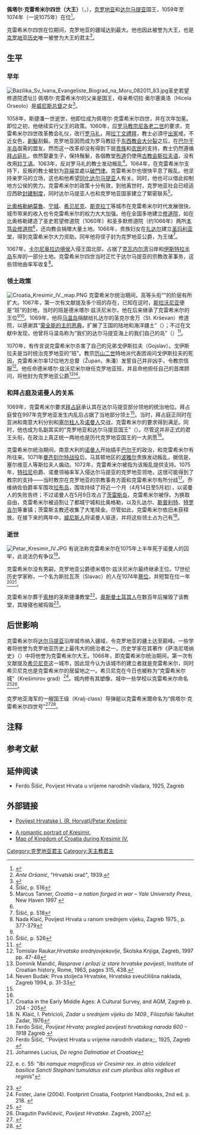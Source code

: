 {{noteTA
|G1=地名
}}
{{Infobox royalty
| name=佩塔尔·克雷希米尔四世
| image=File:Kresimir's seal.jpg
| caption=印章上的克雷希米尔四世像
| reign=1058年–1074 / 1075年
| coronation= 1059年
| succession = {{tsl|en|King of Croatia|克罗地亚国王|克罗地亚}}和[[達爾馬提亞王國|达尔马提亚]]国王
| predecessor={{le|斯捷潘一世|Stephen I of Croatia}}
| successor={{tsl|en|Demetrius Zvonimir|德米塔尔·兹沃尼米尔}}
| house={{tsl|en|Trpimirović dynasty|特皮米罗维奇王朝}}
| birth_date=
| birth_place=
| death_date=1074年或1075年
| death_place=
| place of burial=[[索林|索林]]圣斯捷潘教堂
|house-type=王朝| father={{le|斯捷潘一世|Stephen I of Croatia}}
| mother=希切拉·奥尔塞奥洛（Hicela Orseolo）
| religion=[[天主教會|天主教]]
}}
'''佩塔尔·克雷希米尔四世（大王）'''（{{lang-hr|Petar Krešimir IV. Veliki}}，{{bd|？||1074/1075年||}}），[[克罗地亚王国_(中世纪)|克罗地亚]]和[[達爾馬提亞王國|达尔马提亚]]国王，1059年至1074年（一说1075年）在位<ref>{{cite web |title=Hrvatski vladari |url=https://www.hr/hrvatska/povijest/vladari |website=www.hr |accessdate=2020-07-07 |archive-date=2020-07-10 |archive-url=https://web.archive.org/web/20200710031438/https://www.hr/hrvatska/povijest/vladari |dead-url=no }}</ref>。

克雷希米尔四世在位期间，克罗地亚的疆域达到最大。他也因此被誉为大王，也是[[克罗地亚历史|克罗地亚历史]]唯一被誉为大王的君主<ref>''Ante Oršanić'', "Hrvatski orač", 1939.</ref>。

==生平==
===早年===
[[File:Bazilika_Sv_Ivana_Evangeliste_Biograd_na_Moru_082011_83.jpg|thumb]]圣史若望修道院遗址]]
佩塔尔·克雷希米尔的父亲是国王{{le|斯捷潘一世|Stephen I of Croatia}}，母亲希切拉·奥尔塞奥洛（Hicela Orseolo）是[[威尼斯总督|威尼斯总督]]{{le|彼得罗二世·奥尔塞奥洛|Pietro II Orseolo}}之女{{注|斯捷潘一世的妻子是否确实为希切拉仍然具有争议，因为一些史料将他与另一位名为斯捷潘的国王{{le|斯捷潘·斯韦托斯拉维奇|Stjepan Svetoslavić}}混淆，此人也和威尼斯总督交好。}}<ref>{{cite web |last=Marek |first=Miroslav |url=http://genealogy.euweb.cz/italy/orseolo.html |title=italy/orseolo.html<!-- Bot generated title --> |publisher=Genealogy.EU |accessdate=2020-07-07 |archive-date=2020-09-19 |archive-url=https://web.archive.org/web/20200919091812/http://genealogy.euweb.cz/italy/orseolo.html |dead-url=no }}</ref>。

1058年，斯捷潘一世逝世，他即位成为佩塔尔·克雷希米尔四世，并在次年加冕。即位之初，他继续实行父王的政策。1060年，应[[罗马教宗|罗马教宗]][[尼各老二世|尼各老二世]]的要求，克雷希米尔四世改革教会礼仪，改行[[罗马礼|罗马礼]]，用[[拉丁文|拉丁文]][[禮拜|禮拜]]，教士必須守[[出家|出家]]戒，不近女色，[[剃髮|剃髮]]刮鬍。克罗地亚因而成为罗马教廷于[[东西教会大分裂|东西教会大分裂]]之后，在[[巴尔干半岛|巴尔干半岛]]亟需的盟友。然而这一改革却没有得到下层[[贵族|贵族]]和[[农民|农民]]的支持，教士仍然遵循[[拜占庭礼|拜占庭礼]]，依然娶妻生子，保持鬚髮，各個教堂[[布道|布道]]仍使用[[古教会斯拉夫语|古教会斯拉夫语]]，没有改用[[拉丁语|拉丁语]]。1063年，反对罗马礼的教士发动叛乱<ref>Šišić, p. 516</ref>。1064年，在克雷希米尔支持下，反叛的教士被划为[[异端|异端]]並處以[[破門律|破門律]]。克雷希米尔也很快平息了叛乱。他坚持亲罗马的立场，这也和他希望[[同化|同化]][[达尔马提亚|达尔马提亚]]人有关。同时，他也可以借此抑制地方公侯的势力。克雷希米尔的政策十分有效，到他离世时，克罗地亚社会已经适应西欧[[封建制度_(欧洲)|封建制度]]，同时达尔马提亚人也和克罗地亚国家建立了緊密联系<ref>Marcus Tanner, ''Croatia – a nation forged in war – Yale University Press'', New Haven 1997 {{ISBN|0-300-06933-2}}</ref>。

[[比奧格勒納莫魯|比奧格勒納莫魯]]、[[寧_(克羅地亞)|宁城]]、[[希贝尼克|希贝尼克]]、[[斯克拉丁|斯克拉丁]]等城市在克雷希米尔时代发展很快，城市带来的收入也令克雷希米尔的权力大大加强。他在全国多地建立[[修道院|修道院]]，如在比奥格勒建造了圣史若望修道院（1060年）和圣多默修道院（约1066年）两所[[本笃会|本笃会修道院]]<ref name="sisic"/>，还向教会捐赠大量土地。1066年，贵族妇女{{le|齐卡 (修女)|Čika|齐卡}}在[[扎达尔|扎达尔]]建立[[圣玛利亚堂_(扎达尔)|圣玛利亚堂]]，得到克雷希米尔大力资助。同年他将侄子{{le|斯捷潘二世|Stephen II of Croatia}}封为克罗地亚公爵，为王储<ref>Šišić, p. 518</ref>。

1067年，[[卡尔尼奥拉|卡尔尼奥拉]][[藩侯|边境侯]]{{le|乌尔里希一世|Ulric I, Margrave of Carniola}}入侵王国北部，占据了[[克瓦内尔湾|克瓦内尔湾]]沿岸和[[伊斯特拉半岛|伊斯特拉半岛]]东岸的一部分土地。克雷希米尔四世当时正忙于达尔马提亚的宗教改革事务，这些领地由{{tsl|en|Demetrius Zvonimir|德米塔尔·兹沃尼米尔}}率军收复<ref>Nada Klaić, Povijest Hrvata u ranom srednjem vijeku, Zagreb 1975., p. 377-379</ref>。

===领土政策===
[[File:Croatia_Kresimir_IV._map.PNG|thumb]]
克雷希米尔统治期间，高等头衔“{{le|班 (头衔)|Ban (title)|班}}”的阶层有所扩大。1067年，第一次有文献提及多个班的存在，已知在这时，[[斯拉沃尼亚|斯拉沃尼亚]]便是“班”的封地，当时的班是德米塔尔·兹沃尼米尔，他在后来继承了克雷希米尔的王位<ref name="sisic"/><ref>Šišić, p. 526</ref>。1069年，他将[[马温岛|马温岛]]捐献给扎达尔的圣克尔舍万（St. Krševan）修道院，以感谢其“[[蒙上帝恩典|蒙全能的主的恩典]]，扩展了王国的陆地和海洋疆土”（{{lang-la|quia Deus omnipotens terra marique nostrum prolungavit regnum}}）；不过在文献中发现，他曾将马温岛称为“我们的达尔马提亚海上的我们自己的岛”（{{lang|la|nostram propriam insulam in nostro Dalmatico mari sitam, que vocatur Mauni}}）<ref name=gsource>{{Cite web |url=http://krk.fcpages.com/hr/vladari/pkr.html |title=Kralj Petar Krešimir IV. |access-date=2020-07-07 |archive-url=https://web.archive.org/web/20070209152543/http://krk.fcpages.com/hr/vladari/pkr.html |archive-date=2007-02-09 |dead-url=yes }}</ref>。

1070年，有传言说克雷希米尔杀害了自己的兄弟戈伊斯拉夫（Gojslav）。戈伊斯拉夫是当时统治克罗地亚的“班”。教宗[[历山二世|历山二世]]特地派代表团询问戈伊斯拉夫的死因，克雷希米尔率12位地方总督（Župan，朱潘）发誓自己并非凶手，令教宗信服<ref>Tomislav Raukar,'' Hrvatsko srednjovjekovlje'', Školska Knjiga, Zagreb, 1997 pp. 47-48</ref>。他任命德米塔尔·兹沃尼米尔继任克罗地亚班，并且命他担任自己的首席顾问，将他封为克罗地亚公爵<ref name="coro">Dominik Mandić, ''Rasprave i prilozi iz stare hrvatske povijesti'', Institute of Croatian history, Rome, 1963, pages 315, 438.</ref><ref>Neven Budak: Prva stoljeća Hrvatske, Hrvatska sveučilišna naklada, Zagreb 1994, p. 31-33</ref>。

===和拜占庭及诺曼人的关系===
1069年，克雷希米尔要求[[拜占庭帝国|拜占庭]]承认其在达尔马提亚部分领地的统治地位。拜占庭曾在997年克罗地亚发生内乱后占据了当地部分领土<ref name="sisic2"/>。当时，拜占庭正同时在亚洲和南意大利分别和[[塞尔柱王朝|塞尔柱人]]及[[诺曼人|诺曼人]]交战，克雷希米尔的要求得到满足。同时，他也成为名副其实的“克罗地亚和达尔马提亚国王”（{{lang|la|regnum Dalmatiae et Chroatia}}）。尽管这并非正式的君王头衔，在政治上真正统一两地也是历代克罗地亚国王的一大夙愿<ref name=gsource/>。

克雷希米尔统治期间，南意大利的[[诺曼人|诺曼人]]开始插手[[巴尔干|巴尔干]]的政治，和克雷希米尔有所往来。1071年[[曼齐刻尔特战役|曼齐刻尔特战役]]后，马其顿地区的[[波雅尔|波雅尔]]贵族发动叛乱，据信是{{le|杜克利亚|Duklja|杜克利亚人}}、塞尔维亚人等斯拉夫人煽动。1072年，克雷希米尔被指为该叛乱提供支持。1075年，[[特拉尼|特拉尼]]伯爵、诺曼领袖{{le|皮埃龙二世 (特拉尼)|Peter II of Trani|皮埃龙二世}}率军入侵达尔马提亚的克罗地亚领地，这很可能得到了教宗的支持——当时教宗在克罗地亚的宗教事务方面和克雷希米尔有所分歧<ref>Croatia in the Early Middle Ages: A Cultural Survey, {{tsl|en|HAZU||HAZU}} and AGM, Zagreb p. 204 - 205</ref>。乔维纳佐伯爵{{le|阿米科 (乔维纳佐)|Amicus of Giovinazzo|阿米科}}率军围攻[[拉布岛|拉布岛]]，围攻持续了将近一个月（4月14日至5月初），以诺曼人的失败告终；不过诺曼人在5月9日攻占了[[茨雷斯岛|茨雷斯岛]]，克雷希米尔被俘。为换取自由，克雷希米尔被迫割让了都城宁城和比奥格勒，以及扎达尔、[[斯普利特|斯普利特]]、[[特罗吉尔|特罗吉尔]]等重镇；茨雷斯主教还收集了大笔赎金。尽管如此，克雷希米尔依旧未获释放。在接下来的两年中，[[威尼斯共和国|威尼斯人]]将诺曼人驱逐，并将这些领土占为己有<ref>N. Klaić, I. Petricioli, ''Zadar u srednjem vijeku do 1409.'', Filozofski fakultet Zadar, 1976</ref>。

===逝世===
[[File:Petar_Kresimir_IV.JPG|thumb]]
有说法称克雷希米尔在1075年上半年死于诺曼人的囚牢，此说法仍有争议<ref name="sisic">Ferdo Šišić, ''Povijest Hrvata; pregled povijesti hrvatskog naroda 600 – 1918'' Zagreb {{ISBN|953-214-197-9}}</ref>。

克雷希米尔没有男嗣，克罗地亚公爵德米塔尔·兹沃尼米尔最终继承王位。17世纪历史学家{{le|伊万·卢契奇|Johannes Lucius}}称，一个名为斯拉瓦茨（Slavac）的人在1074年[[篡位|篡位]]，并短暂在位一年<ref name="sisic2">Ferdo Šišić, ''Povijest Hrvata u vrijeme narodnih vladara;;, 1925, Zagreb {{ISBN|86-401-0080-2}}</ref><ref name="lucius">Johannes Lucius, ''De regno Dalmatiae et Croatiae''</ref>。

克雷希米尔葬于[[索林|索林]]的圣斯捷潘教堂<ref>{{tsl|en|Thomas the Archdeacon||Thomas}} e. c. 55: "''Ibi namque magnificus vir Cresimir rex. in atrio videlicet basilice Sancti Stephani tumulatus est cum pluribus aliis regibus et reginis''"</ref>。[[奥斯曼土耳其人|奥斯曼土耳其人]]在数百年后摧毁了该教堂，其陵寝也被捣毁<ref>{{cite web |url=http://www.solin.hr/index.php?option=com_content&task=view&id=50&Itemid=192 |title=Archived copy |accessdate=2016-12-24 |archiveurl=https://web.archive.org/web/20120120013412/http://www.solin.hr/index.php?option=com_content&task=view&id=50&Itemid=192 |archivedate=2012-01-20 |dead-url=no }}</ref>。

==后世影响==
克雷希米尔将[[达尔马提亚|达尔马提亚]]沿岸城市纳入疆域，令克罗地亚的疆土达至巅峰。一些学者将他誉为克罗地亚历史上最伟大的统治者之一。历史学家{{le|托马·阿尔希贾孔|Thomas the Archdeacon}}在其著作《萨洛尼塔纳史》（{{lang|la|''Historia Salonitana''}}）中将他誉为克雷希米尔大王。1066年，即克雷希米尔统治期间，第一次有文献提及[[希贝尼克|希贝尼克]]这一城市，因此现今认为该城市的建立者就是克雷希米尔，同时希贝尼克也是克雷希米尔的居留地之一。希贝尼克在今日也被称为“克雷希米尔城”（Krešimirov grad）<ref>Foster, Jane (2004). Footprint Croatia, Footprint Handbooks, 2nd ed. p. 218. {{ISBN|1-903471-79-6}}</ref>。城内修有其塑像，城中一些学校以克雷希米尔命名<ref>{{Cite web |url=http://www.crotouristica.com/en/Sibenik.adeo |title=Šibenik – a story of four citadels |accessdate=2020-07-07 |archive-date=2008-05-11 |archive-url=https://web.archive.org/web/20080511133045/http://www.crotouristica.com/en/Sibenik.adeo |dead-url=no }}</ref><ref>Dragutin Pavličević, ''Povijest Hrvatske''. Zagreb, 2007.</ref>。

克罗地亚海军的一艘国王级（Kralj-class）导弹艇{{le|克拉利级导弹快艇佩塔尔·克雷希米尔四世号 (RTOP-11)|Croatian missile boat Kralj Petar Krešimir IV (RTOP-11)|RTOP-11}}以克雷希米爾命名为“佩塔尔·克雷希米尔四世号”<ref>{{cite book|ref=harv|last=Saunders|first=Stephen|year=2004|title=Jane's Fighting Ships 2004-2005|location= |publisher=Jane's Information Group Limited|isbn=0-7106-2623-1 |ol=7790644M}}</ref><ref>{{cite book|ref=harv|last=Wertheim|first=Eric|year=2007|title=The Naval Institute Guide to Combat Fleets of the World, 15th Edition: Their Ships, Aircraft And Systems|url=https://books.google.com/?id=TJunjRvplU4C&printsec=frontcover#v=onepage&q&f=false|location= Annapolis, Maryland|publisher=Naval Institute Press|isbn=9781591149552 |accessdate= }}</ref>。

== 注释 ==
{{notefoot}}

==参考文献==
{{reflist|30em}}

==延伸阅读==
*Ferdo Šišić, Povijest Hrvata u vrijeme narodnih vladara, 1925, Zagreb {{ISBN|86-401-0080-2}}

==外部链接==
{{Commons category|Peter Krešimir IV of Croatia}}
* {{hr icon}} [http://hr.wikisource.org/wiki/Povijest_Hrvatske_I._(R._Horvat)/Petar_Kre%C5%A1imir Povijest Hrvatske I. (R. Horvat)/Petar Krešimir] {{Wayback|url=http://hr.wikisource.org/wiki/Povijest_Hrvatske_I._(R._Horvat)/Petar_Kre%C5%A1imir |date=20201102204522 }}
* [http://www.hr/darko/gif/krek23.jpg A romantic portrait of Kresimir.]
* [http://www.croatia-in-english.com/images/maps/1073.jpg Map of Kingdom of Croatia during Kresimir IV.] {{Wayback|url=http://www.croatia-in-english.com/images/maps/1073.jpg |date=20160304023336 }}
{{s-start}}
{{S-hou|{{tsl|en|Trpimirović dynasty|特皮米罗维奇王朝}}||||1074/5}}
{{s-reg}}
{{succession box |
  title={{tsl|en|King of Croatia|克罗地亚国王}} |
  before={{le|斯捷潘一世|Stephen I of Croatia}} |
  after={{tsl|en|Demetrius Zvonimir|德米塔尔·兹沃尼米尔}} |
  years=1058–1074
}}
{{s-end}}
{{Authority control}}
{{DEFAULTSORT:Petar Kresimir 04 Of Croatia}}
[[Category:克罗地亚君主|Category:克罗地亚君主]]
[[Category:天主教君主|Category:天主教君主]]